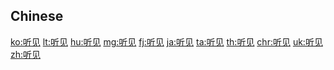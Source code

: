 {{also|聽見}}
==Chinese==
{{zh-see|聽見}}

[[ko:听见]]
[[lt:听见]]
[[hu:听见]]
[[mg:听见]]
[[fj:听见]]
[[ja:听见]]
[[ta:听见]]
[[th:听见]]
[[chr:听见]]
[[uk:听见]]
[[zh:听见]]